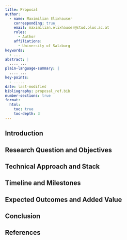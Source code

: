 ```yaml
---
title: Proposal 
author:
  - name: Maximilian Elixhauser
    corresponding: true
    email: maximilian.elixhauser@stud.plus.ac.at
    roles:
      - Author
    affiliations:
      - University of Salzburg
keywords:
  - ...
abstract: |
  .... ...
plain-language-summary: |
  .... ...
key-points:
  - .....
date: last-modified
bibliography: proposal_ref.bib
number-sections: true
format:
  html:
    toc: true
    toc-depth: 3
---
```


## Introduction

## Research Question and Objectives

## Technical Approach and Stack 

## Timeline and Milestones

## Expected Outcomes and Added Value

## Conclusion

## References

::: {#refs}
:::